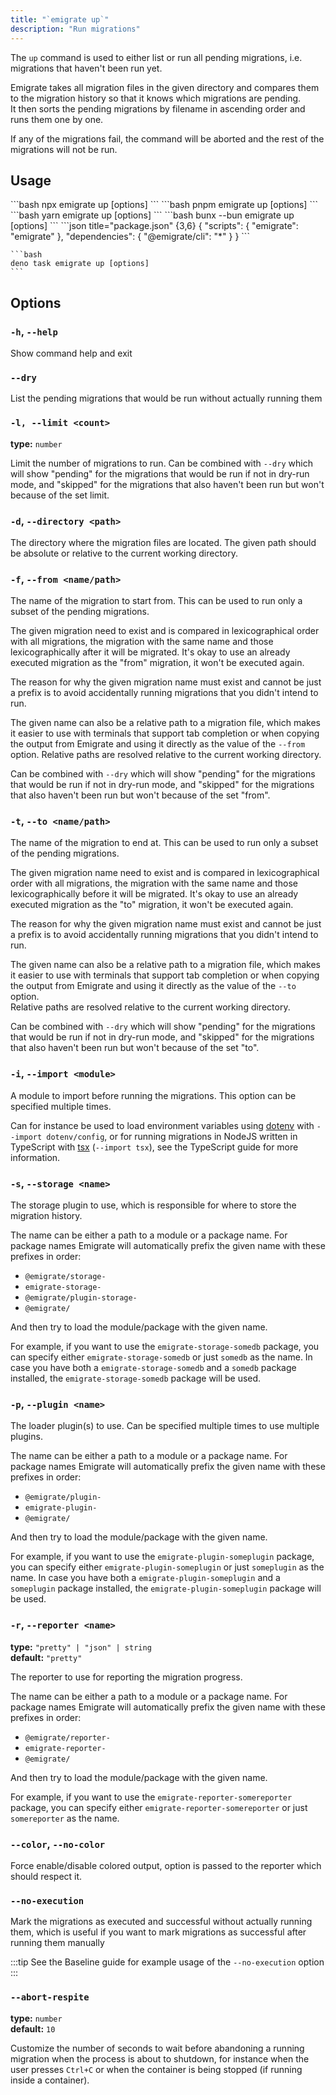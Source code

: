 ```yaml
---
title: "`emigrate up`"
description: "Run migrations"
---
```



The `up` command is used to either list or run all pending migrations, i.e. migrations that haven't been run yet.

Emigrate takes all migration files in the given directory and compares them to the migration history so that it knows which migrations are pending.  
It then sorts the pending migrations by filename in ascending order and runs them one by one.

If any of the migrations fail, the command will be aborted and the rest of the migrations will not be run.

## Usage

<Tabs>
  <TabItem label="npm">
    ```bash
    npx emigrate up [options]
    ```
  </TabItem>
  <TabItem label="pnpm">
    ```bash
    pnpm emigrate up [options]
    ```
  </TabItem>
  <TabItem label="yarn">
    ```bash
    yarn emigrate up [options]
    ```
  </TabItem>
  <TabItem label="bun">
    ```bash
    bunx --bun emigrate up [options]
    ```
  </TabItem>
  <TabItem label="deno">
    ```json title="package.json" {3,6}
    {
      "scripts": {
        "emigrate": "emigrate"
      },
      "dependencies": {
        "@emigrate/cli": "*"
      }
    }
    ```

    ```bash
    deno task emigrate up [options]
    ```
  </TabItem>
</Tabs>

## Options

### `-h`, `--help`

Show command help and exit

### `--dry`

List the pending migrations that would be run without actually running them

### `-l, --limit <count>`

**type:** `number`

Limit the number of migrations to run. Can be combined with `--dry` which will show "pending" for the migrations that would be run if not in dry-run mode,
and "skipped" for the migrations that also haven't been run but won't because of the set limit.

### `-d`, `--directory <path>`

The directory where the migration files are located. The given path should be absolute or relative to the current working directory.

### `-f`, `--from <name/path>`

The name of the migration to start from. This can be used to run only a subset of the pending migrations.

The given migration need to exist and is compared in lexicographical order with all migrations, the migration with the same name and those lexicographically after it will be migrated.
It's okay to use an already executed migration as the "from" migration, it won't be executed again.

The reason for why the given migration name must exist and cannot be just a prefix is to avoid accidentally running migrations that you didn't intend to run.

The given name can also be a relative path to a migration file, which makes it easier to use with terminals that support tab completion
or when copying the output from Emigrate and using it directly as the value of the `--from` option.
Relative paths are resolved relative to the current working directory.

Can be combined with `--dry` which will show "pending" for the migrations that would be run if not in dry-run mode,
and "skipped" for the migrations that also haven't been run but won't because of the set "from".

### `-t`, `--to <name/path>`

The name of the migration to end at. This can be used to run only a subset of the pending migrations.

The given migration name need to exist and is compared in lexicographical order with all migrations, the migration with the same name and those lexicographically before it will be migrated.
It's okay to use an already executed migration as the "to" migration, it won't be executed again.

The reason for why the given migration name must exist and cannot be just a prefix is to avoid accidentally running migrations that you didn't intend to run.

The given name can also be a relative path to a migration file, which makes it easier to use with terminals that support tab completion
or when copying the output from Emigrate and using it directly as the value of the `--to` option.  
Relative paths are resolved relative to the current working directory.

Can be combined with `--dry` which will show "pending" for the migrations that would be run if not in dry-run mode,
and "skipped" for the migrations that also haven't been run but won't because of the set "to".

### `-i`, `--import <module>`

A module to import before running the migrations. This option can be specified multiple times.

Can for instance be used to load environment variables using [dotenv](https://github.com/motdotla/dotenv) with `--import dotenv/config`,
or for running migrations in NodeJS written in TypeScript with [tsx](https://github.com/privatenumber/tsx) (`--import tsx`), see the <Link href="/guides/typescript/">TypeScript guide</Link> for more information.

### `-s`, `--storage <name>`

The <Link href="/plugins/storage/">storage plugin</Link> to use, which is responsible for where to store the migration history.

The name can be either a path to a module or a package name. For package names Emigrate will automatically prefix the given name with these prefixes in order:

- `@emigrate/storage-`
- `emigrate-storage-`
- `@emigrate/plugin-storage-`
- `@emigrate/`

And then try to load the module/package with the given name.

For example, if you want to use the `emigrate-storage-somedb` package, you can specify either `emigrate-storage-somedb` or just `somedb` as the name.
In case you have both a `emigrate-storage-somedb` and a `somedb` package installed, the `emigrate-storage-somedb` package will be used.

### `-p`, `--plugin <name>`

The <Link href="/plugins/loaders/">loader plugin(s)</Link> to use. Can be specified multiple times to use multiple plugins.

The name can be either a path to a module or a package name. For package names Emigrate will automatically prefix the given name with these prefixes in order:

- `@emigrate/plugin-`
- `emigrate-plugin-`
- `@emigrate/`

And then try to load the module/package with the given name.

For example, if you want to use the `emigrate-plugin-someplugin` package, you can specify either `emigrate-plugin-someplugin` or just `someplugin` as the name.
In case you have both a `emigrate-plugin-someplugin` and a `someplugin` package installed, the `emigrate-plugin-someplugin` package will be used.

### `-r`, `--reporter <name>`

**type:** `"pretty" | "json" | string`  
**default:** `"pretty"`

The <Link href="/plugins/reporters/">reporter</Link> to use for reporting the migration progress.

The name can be either a path to a module or a package name. For package names Emigrate will automatically prefix the given name with these prefixes in order:

- `@emigrate/reporter-`
- `emigrate-reporter-`
- `@emigrate/`

And then try to load the module/package with the given name.

For example, if you want to use the `emigrate-reporter-somereporter` package, you can specify either `emigrate-reporter-somereporter` or just `somereporter` as the name.

### `--color`, `--no-color`

Force enable/disable colored output, option is passed to the reporter which should respect it.

### `--no-execution`

Mark the migrations as executed and successful without actually running them,
which is useful if you want to mark migrations as successful after running them manually

:::tip
See the <Link href="/guides/baseline/">Baseline guide</Link> for example usage of the `--no-execution` option
:::

### `--abort-respite`

**type:** `number`  
**default:** `10`

Customize the number of seconds to wait before abandoning a running migration when the process is about to shutdown, for instance when the user presses `Ctrl+C` or when the container is being stopped (if running inside a container).
